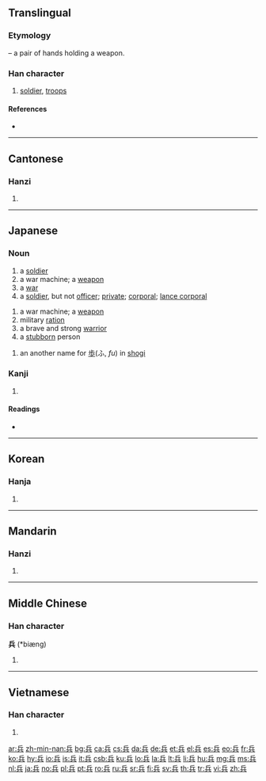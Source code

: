 ==Translingual==

===Etymology===
{{Han compound|斤|t1=a short axe ([[斧]])|廾|t2=2 hands|ls=ic}} – a pair of hands holding a weapon.

===Han character===
{{Han char|rn=12|rad=八|as=05|sn=7|four=7280<sub>1</sub>|canj=人一金 (OMC)}}

# [[soldier]], [[troops]]

====References====
* {{Han ref|kx=0127.100|dkj=01462|hdz=10244.040|uh=5175|ud=20853|bh=A74C|bd=42828}}

----

==Cantonese==

===Hanzi===
{{yue-hanzi|jyut=|y=bing1}}

# {{defn|lang=yue|sort=八05}}

----

==Japanese==

===Noun===
{{ja-noun|k|hira=へい|rom=hei}}

# a [[soldier]]
# a war machine; a [[weapon]]
# a [[war]]
# a [[soldier]], but not [[officer]]; [[private]]; [[corporal]]; [[lance corporal]]
{{ja-noun|k|hira=つわもの|rom=tsuwamono}}
# a war machine; a [[weapon]]
# military [[ration]]
# a brave and strong [[warrior]]
# a [[stubborn]] person
{{ja-noun|k|hira=ひょう|rom=hyō}}
# an another name for [[歩]](ふ, ''fu'') in [[shogi]]

===Kanji===
{{ja-kanji|grade=4|rs=八05}}

# {{defn|lang=ja|sort=八05}}

====Readings====
* {{ja-readings|on=[[へい]] (hei), [[ひょう]] (hyō)|kun=[[つわもの]] (tsuwamono), [[いくさ]] (ikusa)}}

----

==Korean==

===Hanja===
{{ko-hanja|hangeul=병|rv=byeong|mr=pyŏng}}

# {{defn|lang=ko|sort=八05}}

----

==Mandarin==

===Hanzi===
{{cmn-hanzi|pin=[[bīng]] ([[bing1]]), [[jī]] ([[ji1]])|wg=ping<sup>1</sup>, chi<sup>1</sup>}}

# {{defn|lang=cmn|sort=八05}}

----

==Middle Chinese==

===Han character===
'''兵''' (*biæng)<!--asterisk indicates that this word is found at least four times in the Tang corpus-->

# {{defn|Middle Chinese|sort=八05}}

----

==Vietnamese==

===Han character===
{{vi-hantu|[[binh]], [[bênh]], [[banh]]|rs=八05}}

# {{defn|lang=vi|sort=八05}}

[[ar:兵]]
[[zh-min-nan:兵]]
[[bg:兵]]
[[ca:兵]]
[[cs:兵]]
[[da:兵]]
[[de:兵]]
[[et:兵]]
[[el:兵]]
[[es:兵]]
[[eo:兵]]
[[fr:兵]]
[[ko:兵]]
[[hy:兵]]
[[io:兵]]
[[is:兵]]
[[it:兵]]
[[csb:兵]]
[[ku:兵]]
[[lo:兵]]
[[la:兵]]
[[lt:兵]]
[[li:兵]]
[[hu:兵]]
[[mg:兵]]
[[ms:兵]]
[[nl:兵]]
[[ja:兵]]
[[no:兵]]
[[pl:兵]]
[[pt:兵]]
[[ro:兵]]
[[ru:兵]]
[[sr:兵]]
[[fi:兵]]
[[sv:兵]]
[[th:兵]]
[[tr:兵]]
[[vi:兵]]
[[zh:兵]]
